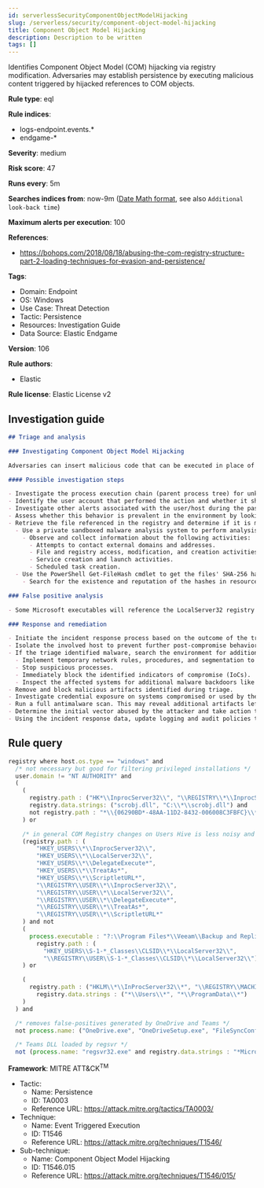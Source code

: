 ```yaml
---
id: serverlessSecurityComponentObjectModelHijacking
slug: /serverless/security/component-object-model-hijacking
title: Component Object Model Hijacking
description: Description to be written
tags: []
---
```


<div id="component-object-model-hijacking"></div>

Identifies Component Object Model (COM) hijacking via registry modification. Adversaries may establish persistence by executing malicious content triggered by hijacked references to COM objects.

**Rule type**: eql

**Rule indices**: 

* logs-endpoint.events.*
* endgame-*

**Severity**: medium

**Risk score**: 47

**Runs every**: 5m

**Searches indices from**: now-9m ([Date Math format](((ref))/common-options.html#date-math), see also <DocLink id="serverlessSecurityRulesUiCreate" section="set-the-rules-schedule">`Additional look-back time`</DocLink>)

**Maximum alerts per execution**: 100

**References**: 

* https://bohops.com/2018/08/18/abusing-the-com-registry-structure-part-2-loading-techniques-for-evasion-and-persistence/

**Tags**: 

* Domain: Endpoint
* OS: Windows
* Use Case: Threat Detection
* Tactic: Persistence
* Resources: Investigation Guide
* Data Source: Elastic Endgame

**Version**: 106

**Rule authors**: 

* Elastic

**Rule license**: Elastic License v2

## Investigation guide

```markdown
## Triage and analysis

### Investigating Component Object Model Hijacking

Adversaries can insert malicious code that can be executed in place of legitimate software through hijacking the COM references and relationships as a means of persistence.

#### Possible investigation steps

- Investigate the process execution chain (parent process tree) for unknown processes. Examine their executable files for prevalence, whether they are located in expected locations, and if they are signed with valid digital signatures.
- Identify the user account that performed the action and whether it should perform this kind of action.
- Investigate other alerts associated with the user/host during the past 48 hours.
- Assess whether this behavior is prevalent in the environment by looking for similar occurrences across hosts.
- Retrieve the file referenced in the registry and determine if it is malicious:
  - Use a private sandboxed malware analysis system to perform analysis.
    - Observe and collect information about the following activities:
      - Attempts to contact external domains and addresses.
      - File and registry access, modification, and creation activities.
      - Service creation and launch activities.
      - Scheduled task creation.
  - Use the PowerShell Get-FileHash cmdlet to get the files' SHA-256 hash values.
    - Search for the existence and reputation of the hashes in resources like VirusTotal, Hybrid-Analysis, CISCO Talos, Any.run, etc.

### False positive analysis

- Some Microsoft executables will reference the LocalServer32 registry key value for the location of external COM objects.

### Response and remediation

- Initiate the incident response process based on the outcome of the triage.
- Isolate the involved host to prevent further post-compromise behavior.
- If the triage identified malware, search the environment for additional compromised hosts.
  - Implement temporary network rules, procedures, and segmentation to contain the malware.
  - Stop suspicious processes.
  - Immediately block the identified indicators of compromise (IoCs).
  - Inspect the affected systems for additional malware backdoors like reverse shells, reverse proxies, or droppers that attackers could use to reinfect the system.
- Remove and block malicious artifacts identified during triage.
- Investigate credential exposure on systems compromised or used by the attacker to ensure all compromised accounts are identified. Reset passwords for these accounts and other potentially compromised credentials, such as email, business systems, and web services.
- Run a full antimalware scan. This may reveal additional artifacts left in the system, persistence mechanisms, and malware components.
- Determine the initial vector abused by the attacker and take action to prevent reinfection through the same vector.
- Using the incident response data, update logging and audit policies to improve the mean time to detect (MTTD) and the mean time to respond (MTTR).
```

## Rule query

```js
registry where host.os.type == "windows" and
  /* not necessary but good for filtering privileged installations */
  user.domain != "NT AUTHORITY" and
  (
    (
      registry.path : ("HK*\\InprocServer32\\", "\\REGISTRY\\*\\InprocServer32\\") and
      registry.data.strings: ("scrobj.dll", "C:\\*\\scrobj.dll") and
      not registry.path : "*\\{06290BD*-48AA-11D2-8432-006008C3FBFC}\\*"
    ) or

    /* in general COM Registry changes on Users Hive is less noisy and worth alerting */
    (registry.path : (
        "HKEY_USERS\\*\\InprocServer32\\",
        "HKEY_USERS\\*\\LocalServer32\\",
        "HKEY_USERS\\*\\DelegateExecute*",
        "HKEY_USERS\\*\\TreatAs*",
        "HKEY_USERS\\*\\ScriptletURL*",
        "\\REGISTRY\\USER\\*\\InprocServer32\\",
        "\\REGISTRY\\USER\\*\\LocalServer32\\",
        "\\REGISTRY\\USER\\*\\DelegateExecute*",
        "\\REGISTRY\\USER\\*\\TreatAs*", 
        "\\REGISTRY\\USER\\*\\ScriptletURL*"
    ) and not 
    (
      process.executable : "?:\\Program Files*\\Veeam\\Backup and Replication\\Console\\veeam.backup.shell.exe" and
        registry.path : (
          "HKEY_USERS\\S-1-*_Classes\\CLSID\\*\\LocalServer32\\",
          "\\REGISTRY\\USER\\S-1-*_Classes\\CLSID\\*\\LocalServer32\\"))
    ) or

    (
      registry.path : ("HKLM\\*\\InProcServer32\\*", "\\REGISTRY\\MACHINE\\*\\InProcServer32\\*") and
        registry.data.strings : ("*\\Users\\*", "*\\ProgramData\\*")
    )
  ) and

  /* removes false-positives generated by OneDrive and Teams */
  not process.name: ("OneDrive.exe", "OneDriveSetup.exe", "FileSyncConfig.exe", "Teams.exe") and

  /* Teams DLL loaded by regsvr */
  not (process.name: "regsvr32.exe" and registry.data.strings : "*Microsoft.Teams.*.dll")

```

**Framework**: MITRE ATT&CK<sup>TM</sup>

* Tactic:
    * Name: Persistence
    * ID: TA0003
    * Reference URL: https://attack.mitre.org/tactics/TA0003/
* Technique:
    * Name: Event Triggered Execution
    * ID: T1546
    * Reference URL: https://attack.mitre.org/techniques/T1546/
* Sub-technique:
    * Name: Component Object Model Hijacking
    * ID: T1546.015
    * Reference URL: https://attack.mitre.org/techniques/T1546/015/

